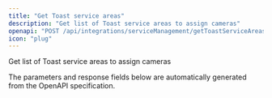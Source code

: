 ```yaml
---
title: "Get Toast service areas"
description: "Get list of Toast service areas to assign cameras"
openapi: "POST /api/integrations/serviceManagement/getToastServiceAreas"
icon: "plug"
---
```


Get list of Toast service areas to assign cameras

<Note>
The parameters and response fields below are automatically generated from the OpenAPI specification.
</Note>
